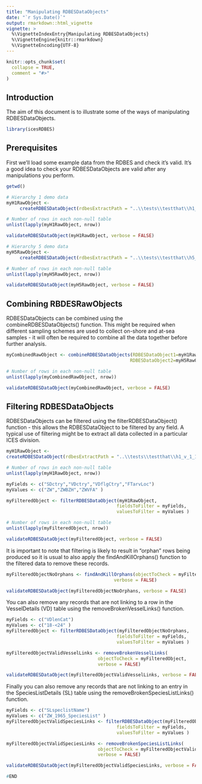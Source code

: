 ```yaml
---
title: "Manipulating RDBESDataObjects"
date: "`r Sys.Date()`"
output: rmarkdown::html_vignette
vignette: >
  %\VignetteIndexEntry{Manipulating RDBESDataObjects}
  %\VignetteEngine{knitr::rmarkdown}
  %\VignetteEncoding{UTF-8}
---
```


```r
knitr::opts_chunk$set(
  collapse = TRUE,
  comment = "#>"
)
```

## Introduction 

The aim of this document is to illustrate some of the ways of manipulating RDBESDataObjects.

```r
library(icesRDBES)
```

## Prerequisites

First we'll load some example data from the RDBES and check it's valid.  It's a good idea to check your RDBESDataObjects are valid after any manipulations you perform.

```r

getwd()

# Hierarchy 1 demo data
myH1RawObject <-
     createRDBESDataObject(rdbesExtractPath = "..\\tests\\testthat\\h1_v_1_19_13")

# Number of rows in each non-null table
unlist(lapply(myH1RawObject, nrow))

validateRDBESDataObject(myH1RawObject, verbose = FALSE)

# Hierarchy 5 demo data
myH5RawObject <-
     createRDBESDataObject(rdbesExtractPath = "..\\tests\\testthat\\h5_v_1_19_13")

# Number of rows in each non-null table
unlist(lapply(myH5RawObject, nrow))

validateRDBESDataObject(myH5RawObject, verbose = FALSE)


```

## Combining RBDESRawObjects

RDBESDataObjects can be combined using the combineRDBESDataObjects() function.  This might be required when different sampling schemes are used to collect on-shore and at-sea samples - it will often be required to combine all the data together before further analysis.

```r

myCombinedRawObject <- combineRDBESDataObjects(RDBESDataObject1=myH1RawObject,
                                              RDBESDataObject2=myH5RawObject)

# Number of rows in each non-null table
unlist(lapply(myCombinedRawObject, nrow))

validateRDBESDataObject(myCombinedRawObject, verbose = FALSE)
```

## Filtering RDBESDataObjects

RDBESDataObjects can be filtered using the filterRDBESDataObject() function - this allows the RDBESDataObject to be filtered by any field.  A typical use of filtering might be to extract all data collected in a particular ICES division.  


```r
myH1RawObject <-
createRDBESDataObject(rdbesExtractPath = "..\\tests\\testthat\\h1_v_1_19_13")

# Number of rows in each non-null table
unlist(lapply(myH1RawObject, nrow))

myFields <- c("SDctry","VDctry","VDflgCtry","FTarvLoc")
myValues <- c("ZW","ZWBZH","ZWVFA" )

myFilteredObject <- filterRDBESDataObject(myH1RawObject,
                                         fieldsToFilter = myFields,
                                         valuesToFilter = myValues )

# Number of rows in each non-null table
unlist(lapply(myFilteredObject, nrow))

validateRDBESDataObject(myFilteredObject, verbose = FALSE)
```
It is important to note that filtering is likely to result in "orphan" rows being produced so it is usual to also apply the findAndKillOrphans() function to the filtered data to remove these records.

```r

myFilteredObjectNoOrphans <- findAndKillOrphans(objectToCheck = myFilteredObject,
                                        verbose = FALSE)

validateRDBESDataObject(myFilteredObjectNoOrphans, verbose = FALSE)


```

You can also remove any records that are not linking to a row in the VesselDetails (VD) table using the removeBrokenVesselLinks() function.

```r

myFields <- c("VDlenCat")
myValues <- c("18-<24" )
myFilteredObject <- filterRDBESDataObject(myFilteredObjectNoOrphans,
                                         fieldsToFilter = myFields,
                                         valuesToFilter = myValues )

myFilteredObjectValidVesselLinks <- removeBrokenVesselLinks(
                                  objectToCheck = myFilteredObject,
                                  verbose = FALSE)

validateRDBESDataObject(myFilteredObjectValidVesselLinks, verbose = FALSE)

```

Finally you can also remove any records that are not linking to an entry in the SpeciesListDetails (SL) table using the removeBrokenSpeciesListLinks() function.

```r

myFields <- c("SLspeclistName")
myValues <- c("ZW_1965_SpeciesList" )
myFilteredObjectValidSpeciesLinks <- filterRDBESDataObject(myFilteredObjectValidVesselLinks,
                                         fieldsToFilter = myFields,
                                         valuesToFilter = myValues )

myFilteredObjectValidSpeciesLinks <- removeBrokenSpeciesListLinks(
                                  objectToCheck = myFilteredObjectValidSpeciesLinks,
                                  verbose = FALSE)

validateRDBESDataObject(myFilteredObjectValidSpeciesLinks, verbose = FALSE)

```



```r
#END
```

